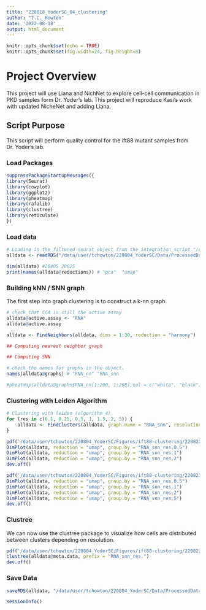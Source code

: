 ```yaml
---
title: "220818_YoderSC_04_clustering"
author: "T.C. Howton"
date: '2022-08-18'
output: html_document
---
```


```r
knitr::opts_chunk$set(echo = TRUE)
knitr::opts_chunk$set(fig.width=24, fig.height=8) 
```

# Project Overview
This project will use Liana and NichNet to explore cell-cell communication in PKD samples form Dr. Yoder's lab. This project will reproduce Kasi's work with updated NicheNet and adding Liana.

## Script Purpose
This script will perform quality control for the ift88 mutant samples from Dr. Yoder's lab. 

### Load Packages

```r
suppressPackageStartupMessages({
library(Seurat)
library(cowplot)
library(ggplot2)
library(pheatmap)
library(rafalib)
library(clustree)
library(reticulate)
})
```


### Load data

```r
# Loading in the filtered seurat object from the integration script "/data/user/tchowton/220804_YoderSC/Scripts/220817_YoderSC_03_integration.Rmd"
alldata <- readRDS("/data/user/tchowton/220804_YoderSC/Data/ProcessedData/220817_YoderSC_03-ift88-integration.rds")

dim(alldata) #20405 20625
print(names(alldata@reductions)) # "pca"  "umap"
```

### Building kNN / SNN graph

The first step into graph clustering is to construct a k-nn graph.

```r
# check that CCA is still the active assay
alldata@active.assay <- "RNA"
alldata@active.assay

alldata <- FindNeighbors(alldata, dims = 1:30, reduction = "harmony")

## Computing nearest neighbor graph

## Computing SNN

# check the names for graphs in the object.
names(alldata@graphs) # "RNN_nn" "RNA_snn

#pheatmap(alldata@graphs$RNA_nn[1:200, 1:200],col = c("white", "black"), border_color = "grey90",legend = F, cluster_rows = F, cluster_cols = F, fontsize = 2)

```

### Clustering with Leiden Algorithm

```r
# Clustering with leiden (algorithm 4)
for (res in c(0.1, 0.25, 0.5, 1, 1.5, 2, 5)) {
    alldata <- FindClusters(alldata, graph.name = "RNA_snn", resolution = res, algorithm = 4, method = "igraph")
}

pdf('/data/user/tchowton/220804_YoderSC/Figures/ift88-clustering/220822_clust-by-res.pdf')
DimPlot(alldata, reduction = "umap", group.by = "RNA_snn_res.0.5")
DimPlot(alldata, reduction = "umap", group.by = "RNA_snn_res.1")
DimPlot(alldata, reduction = "umap", group.by = "RNA_snn_res.2")
dev.off()

pdf('/data/user/tchowton/220804_YoderSC/Figures/ift88-clustering/220823_clust-by-res.pdf')
DimPlot(alldata, reduction = "umap", group.by = "RNA_snn_res.0.5")
DimPlot(alldata, reduction = "umap", group.by = "RNA_snn_res.1")
DimPlot(alldata, reduction = "umap", group.by = "RNA_snn_res.2")
DimPlot(alldata, reduction = "umap", group.by = "RNA_snn_res.5")
dev.off()
```

### Clustree
We can now use the clustree package to visualize how cells are distributed between clusters depending on resolution.

```r
pdf('/data/user/tchowton/220804_YoderSC/Figures/ift88-clustering/220823_clustree.pdf')
clustree(alldata@meta.data, prefix = "RNA_snn_res.")
dev.off()
```

### Save Data
```r
saveRDS(alldata, "/data/user/tchowton/220804_YoderSC/Data/ProcessedData/220822_YoderSC_04-ift88-clustering.rds")

sessionInfo()
```






















